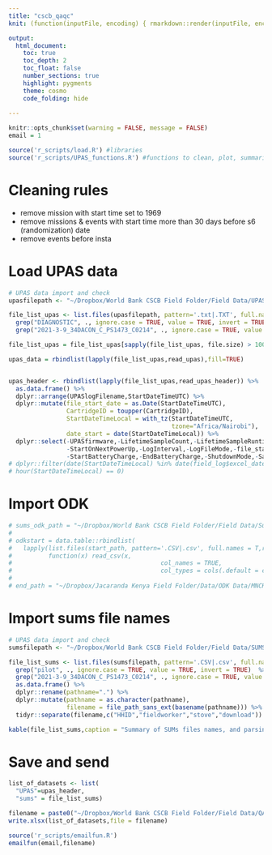 ```yaml
---
title: "cscb_qaqc"
knit: (function(inputFile, encoding) { rmarkdown::render(inputFile, encoding = encoding, output_file = paste0(substr(inputFile,1,nchar(inputFile)-4),Sys.Date(),'.html')) })

output: 
  html_document:
    toc: true
    toc_depth: 2
    toc_float: false
    number_sections: true
    highlight: pygments 
    theme: cosmo
    code_folding: hide
    
---
```


```r
knitr::opts_chunk$set(warning = FALSE, message = FALSE)
email = 1

source('r_scripts/load.R') #libraries
source('r_scripts/UPAS_functions.R') #functions to clean, plot, summarize


```

# Cleaning rules

* remove mission with start time set to 1969
* remove missions & events with start time more than 30 days before s6 (randomization) date
* remove events before insta

# Load UPAS data
``` r

# UPAS data import and check
upasfilepath <- "~/Dropbox/World Bank CSCB Field Folder/Field Data/UPAS Data" 

file_list_upas <- list.files(upasfilepath, pattern='.txt|.TXT', full.names = T,recursive = T) %>% 
  grep("DIAGNOSTIC", ., ignore.case = TRUE, value = TRUE, invert = TRUE)  %>% 
  grep("2021-3-9_34DACON_C_PS1473_C0214", ., ignore.case = TRUE, value = TRUE, invert = TRUE)  

file_list_upas = file_list_upas[sapply(file_list_upas, file.size) > 10000]

upas_data = rbindlist(lapply(file_list_upas,read_upas),fill=TRUE) 


upas_header <- rbindlist(lapply(file_list_upas,read_upas_header)) %>% 
  as.data.frame() %>% 
  dplyr::arrange(UPASlogFilename,StartDateTimeUTC) %>% 
  dplyr::mutate(file_start_date = as.Date(StartDateTimeUTC),
                CartridgeID = toupper(CartridgeID),
                StartDateTimeLocal = with_tz(StartDateTimeUTC, 
                                             tzone="Africa/Nairobi"),
                date_start = date(StartDateTimeLocal)) %>%
  dplyr::select(-UPASfirmware,-LifetimeSampleCount,-LifetimeSampleRuntime,-GPSUTCOffset,ProgrammedStartDelay,-AppLock,-AppVersion,
                -StartOnNextPowerUp,-LogInterval,-LogFileMode,-file_start_date,-DutyCycleWindow,-GPSEnabled,-ProgrammedStartDelay,
                -StartBatteryCharge,-EndBatteryCharge,-ShutdownMode,-SampledRuntime,-VolumetricFlowRate,-FlowOffset)
# dplyr::filter(date(StartDateTimeLocal) %in% date(field_log$excel_datetime_start) | 
# hour(StartDateTimeLocal) == 0)

```

# Import ODK
```r

# sums_odk_path = "~/Dropbox/World Bank CSCB Field Folder/Field Data/Survey Data (ODK)/SUMS/SUMs Install and Download/SUMs Install and Download-downloadsum_repeat.csv"
# 
# odkstart = data.table::rbindlist(
#   lapply(list.files(start_path, pattern='.CSV|.csv', full.names = T,recursive = T),
#          function(x) read_csv(x,
#                                         col_names = TRUE,
#                                         col_types = cols(.default = col_character()))))
#  
# end_path = "~/Dropbox/Jacaranda Kenya Field Folder/Data/ODK Data/MNCH_InstrumentEnd.csv/MNCH_InstrumentEnd.csv"

```

# Import sums file names
```r

# UPAS data import and check
sumsfilepath <- "~/Dropbox/World Bank CSCB Field Folder/Field Data/SUMS Data" 

file_list_sums <- list.files(sumsfilepath, pattern='.CSV|.csv', full.names = T,recursive = T) %>% 
  grep("pilot", ., ignore.case = TRUE, value = TRUE, invert = TRUE)  %>% 
  grep("2021-3-9_34DACON_C_PS1473_C0214", ., ignore.case = TRUE, value = TRUE, invert = TRUE) %>% 
  as.data.frame() %>% 
  dplyr::rename(pathname=".") %>% 
  dplyr::mutate(pathname = as.character(pathname),
                filename = file_path_sans_ext(basename(pathname))) %>% 
  tidyr::separate(filename,c("HHID","fieldworker","stove","download"))

kable(file_list_sums,caption = "Summary of SUMs files names, and parsing attempt","pipe")
```


# Save and send
```r


list_of_datasets <- list(
  "UPAS"=upas_header,
  "sums" = file_list_sums)

filename = paste0("~/Dropbox/World Bank CSCB Field Folder/Field Data/QA Reports/CSCB_QA_Report_",  Sys.Date(), ".xlsx")
write.xlsx(list_of_datasets,file = filename)

source('r_scripts/emailfun.R')
emailfun(email,filename)





```